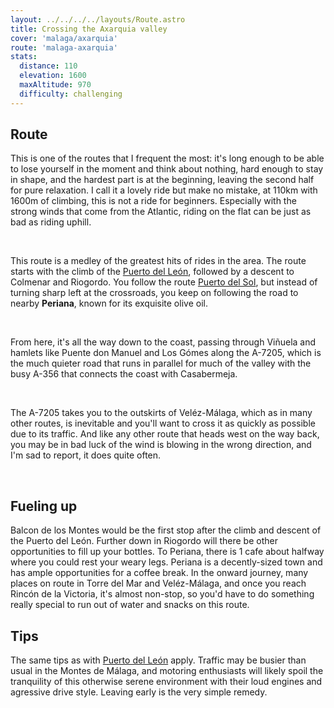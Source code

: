 ```yaml
---
layout: ../../../../layouts/Route.astro
title: Crossing the Axarquia valley
cover: 'malaga/axarquia'
route: 'malaga-axarquia'
stats:
  distance: 110
  elevation: 1600
  maxAltitude: 970
  difficulty: challenging
---
```



## Route

This is one of the routes that I frequent the most: it's long enough to be able to lose yourself in the moment and think about nothing, hard enough to stay in shape, and the hardest part is at the beginning, leaving the second half for pure relaxation.
I call it a lovely ride but make no mistake, at 110km with 1600m of climbing, this is not a ride for beginners. Especially with the strong winds that come from the Atlantic, riding on the flat can be just as bad as riding uphill.

&nbsp;

This route is a medley of the greatest hits of rides in the area. The route starts with the climb of the [Puerto del León](/destinations/spain/malaga/puertoleon), followed by a descent to Colmenar and Riogordo.
You follow the route [Puerto del Sol](/destinations/spain/malaga/puertodelsol), but instead of turning sharp left at the crossroads, you keep on following the road to nearby **Periana**, known for its exquisite olive oil.

&nbsp;

From here, it's all the way down to the coast, passing through Viñuela and hamlets like Puente don Manuel and Los Gómes along the A-7205, 
which is the much quieter road that runs in parallel for much of the valley with the busy A-356 that connects the coast with Casabermeja.

&nbsp;

The A-7205 takes you to the outskirts of Veléz-Málaga, which as in many other routes, is inevitable and you'll want to cross it as quickly as possible due to its traffic.
And like any other route that heads west on the way back, you may be in bad luck of the wind is blowing in the wrong direction, and I'm sad to report, it does quite often.

&nbsp;

## Fueling up

Balcon de los Montes would be the first stop after the climb and descent of the Puerto del León. Further down in Riogordo will there be other opportunities to fill up your bottles.
To Periana, there is 1 cafe about halfway where you could rest your weary legs. Periana is a decently-sized town and has ample opportunities for a coffee break.
In the onward journey, many places on route in Torre del Mar and Veléz-Málaga, and once you reach Rincón de la Victoria, it's almost non-stop, so you'd have to do something really special to run out of water and snacks on this route.

## Tips

The same tips as with [Puerto del León](/destinations/spain/malaga/puertoleon) apply. 
Traffic may be busier than usual in the Montes de Málaga, and motoring enthusiasts will likely spoil the tranquility of this otherwise serene environment with their loud engines and agressive drive style.
Leaving early is the very simple remedy.
